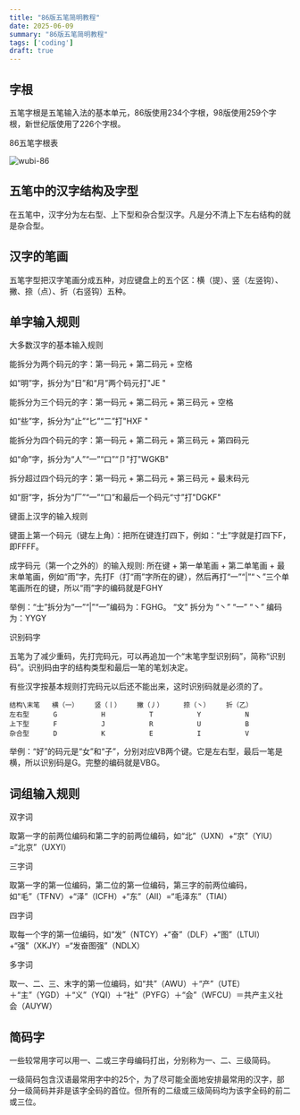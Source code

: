 ```yaml
---
title: "86版五笔简明教程"
date: 2025-06-09
summary: "86版五笔简明教程"
tags: ['coding']
draft: true
---
```




## 字根

五笔字根是五笔输入法的基本单元，86版使用234个字根，98版使用259个字根，新世纪版使用了226个字根。

86五笔字根表

![wubi-86](/images/iWuBi-86-keyboard.png)

## 五笔中的汉字结构及字型

在五笔中，汉字分为左右型、上下型和杂合型汉字。凡是分不清上下左右结构的就是杂合型。

## 汉字的笔画

五笔字型把汉字笔画分成五种，对应键盘上的五个区：横（提）、竖（左竖钩）、撇、捺（点）、折（右竖钩）五种。

## 单字输入规则

大多数汉字的基本输入规则

能拆分为两个码元的字：第一码元 + 第二码元 + 空格

如“明”字，拆分为“日”和“月”两个码元打"JE "

能拆分为三个码元的字：第一码元 + 第二码元 + 第三码元 + 空格

如“些”字，拆分为“止”“匕”“二”打"HXF "

能拆分为四个码元的字：第一码元 + 第二码元 + 第三码元 + 第四码元

如“命”字，拆分为“人”“一”“口”“卩”打"WGKB"

拆分超过四个码元的字：第一码元 + 第二码元 + 第三码元 + 最末码元

如“厨”字，拆分为“厂”“一”“口”和最后一个码元“寸”打"DGKF"

键面上汉字的输入规则

键面上第一个码元（键左上角）：把所在键连打四下，例如：“土”字就是打四下F，即FFFF。

成字码元（第一个之外的）的输入规则: 所在键 + 第一单笔画 + 第二单笔画 + 最末单笔画，例如“雨”字，先打F（打“雨”字所在的键），然后再打“一”“|”“丶”三个单笔画所在的键，所以“雨”字的编码就是FGHY

举例：“士”拆分为“一”“|”“一”编码为：FGHG。 “文” 拆分为 “丶” “一” “丶” 编码为：YYGY

识别码字

五笔为了减少重码，先打完码元，可以再追加一个“末笔字型识别码”，简称“识别码”。识别码由字的结构类型和最后一笔的笔划决定。

有些汉字按基本规则打完码元以后还不能出来，这时识别码就是必须的了。

```text
结构\末笔   横（一）    竖（丨）    撇（丿）     捺（丶）    折（乙）
左右型      G           H           T           Y           N
上下型      F           J           R           U           B
杂合型      D           K           E           I           V
```

举例：“好”的码元是“女”和“子”，分别对应VB两个键。它是左右型，最后一笔是横，所以识别码是G。完整的编码就是VBG。

## 词组输入规则

双字词

取第一字的前两位编码和第二字的前两位编码，如“北”（UXN）+“京”（YIU）=“北京”（UXYI）

三字词

取第一字的第一位编码，第二位的第一位编码，第三字的前两位编码，如“毛”（TFNV）+“泽”（ICFH）+“东”（AII）=“毛泽东”（TIAI）

四字词

取每一个字的第一位编码，如“发”（NTCY）+“奋”（DLF）+“图”（LTUI）+“强”（XKJY）=“发奋图强”（NDLX）

多字词

取一、二、三、末字的第一位编码，如“共”（AWU）＋“产”（UTE）＋“主”（YGD）＋“义”（YQI）＋“社”（PYFG）＋“会”（WFCU）＝共产主义社会（AUYW）

## 简码字

一些较常用字可以用一、二或三字母编码打出，分别称为一、二、三级简码。

一级简码包含汉语最常用字中的25个，为了尽可能全面地安排最常用的汉字，部分一级简码并非是该字全码的首位。但所有的二级或三级简码均为该字全码的前二或三位。
